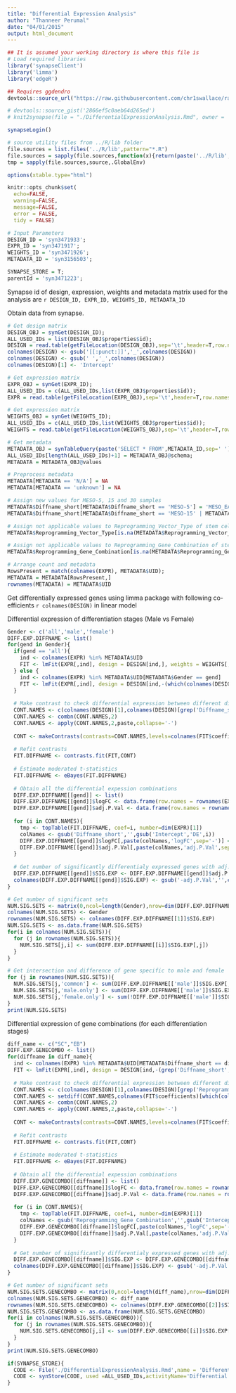 ```yaml
---
title: "Differential Expression Analysis"
author: "Thanneer Perumal"
date: "04/01/2015"
output: html_document
---
```

  
```r
## It is assumed your working directory is where this file is
# Load required libraries
library('synapseClient')
library('limma')
library('edgeR')

## Requires ggdendro
devtools::source_url("https://raw.githubusercontent.com/chr1swallace/random-functions/master/R/ggplot-heatmap.R")

# devtools::source_gist('2866ef5c0aeb64d265ed')
# knit2synapse(file = "./DifferentialExpressionAnalysis.Rmd", owner = '', wikiName = "Differential Expression Analysis",overwrite=T)

synapseLogin()

# source utility files from ../R/lib folder
file.sources = list.files('../R/lib',pattern="*.R")
file.sources = sapply(file.sources,function(x){return(paste('../R/lib',x,sep='/'))})
tmp = sapply(file.sources,source,.GlobalEnv)

options(xtable.type="html")

knitr::opts_chunk$set(
  echo=FALSE,
  warning=FALSE,
  message=FALSE,
  error = FALSE,
  tidy = FALSE)
```

```r
# Input Parameters
DESIGN_ID = 'syn3471933';
EXPR_ID = 'syn3471917';
WEIGHTS_ID = 'syn3471926';
METADATA_ID = 'syn3156503';

SYNAPSE_STORE = T;
parentId = 'syn3471223';
```
Synapse id of design, expression, weights and metadata matrix used for the analysis are `r DESIGN_ID, EXPR_ID, WEIGHTS_ID, METADATA_ID`

Obtain data from synapse.
```r
# Get design matrix
DESIGN_OBJ = synGet(DESIGN_ID);
ALL_USED_IDs = list(DESIGN_OBJ$properties$id);
DESIGN = read.table(getFileLocation(DESIGN_OBJ),sep='\t',header=T,row.names=1, check.names=FALSE)
colnames(DESIGN) <- gsub('[[:punct:]]','_',colnames(DESIGN))
colnames(DESIGN) <- gsub(' ','_',colnames(DESIGN))
colnames(DESIGN)[1] <- 'Intercept'

# Get expression matrix
EXPR_OBJ = synGet(EXPR_ID);
ALL_USED_IDs = c(ALL_USED_IDs,list(EXPR_OBJ$properties$id));
EXPR = read.table(getFileLocation(EXPR_OBJ),sep='\t',header=T,row.names=1, check.names=FALSE)

# Get expression matrix
WEIGHTS_OBJ = synGet(WEIGHTS_ID);
ALL_USED_IDs = c(ALL_USED_IDs,list(WEIGHTS_OBJ$properties$id));
WEIGHTS = read.table(getFileLocation(WEIGHTS_OBJ),sep='\t',header=T,row.names=1, check.names=FALSE)

# Get metadata
METADATA_OBJ = synTableQuery(paste('SELECT * FROM',METADATA_ID,sep=' '))
ALL_USED_IDs[length(ALL_USED_IDs)+1] = METADATA_OBJ@schema;
METADATA = METADATA_OBJ@values
```

```r
# Preprocess metadata
METADATA[METADATA == 'N/A'] = NA
METADATA[METADATA == 'unknown'] = NA

# Assign new values for MESO-5, 15 and 30 samples
METADATA$Diffname_short[METADATA$Diffname_short == 'MESO-5'] = 'MESO_EARLY'
METADATA$Diffname_short[METADATA$Diffname_short == 'MESO-15' | METADATA$Diffname_short == 'MESO-30'] = 'MESO_LATE'

# Assign not applicable values to Reprogramming_Vector_Type of stem cells
METADATA$Reprogramming_Vector_Type[is.na(METADATA$Reprogramming_Vector_Type)] = 'Not applicable'

# Assign not applicable values to Reprogramming_Gene_Combination of stem cells
METADATA$Reprogramming_Gene_Combination[is.na(METADATA$Reprogramming_Gene_Combination)] = 'Not applicable'

# Arrange count and metadata
RowsPresent = match(colnames(EXPR), METADATA$UID);
METADATA = METADATA[RowsPresent,]
rownames(METADATA) = METADATA$UID
```

Get differentially expressed genes using limma package with following co-efficients `r colnames(DESIGN)` in linear model

Differential expression of differentiation stages (Male vs Female)
```r
Gender <- c('all','male','female')
DIFF.EXP.DIFFNAME <- list()
for(gend in Gender){
  if(gend == 'all'){
    ind <- colnames(EXPR) %in% METADATA$UID
    FIT <- lmFit(EXPR[,ind], design = DESIGN[ind,], weights = WEIGHTS[,ind])
  } else {
    ind <- colnames(EXPR) %in% METADATA$UID[METADATA$Gender == gend]
    FIT <- lmFit(EXPR[,ind], design = DESIGN[ind,-(which(colnames(DESIGN) %in% 'Gendermale'))], weights = WEIGHTS[,ind])
  }
                
  # Make contrast to check differential expression between different differentiation stages
  CONT.NAMES <- c(colnames(DESIGN)[1],colnames(DESIGN)[grep('Diffname_short',colnames(DESIGN))])
  CONT.NAMES <- combn(CONT.NAMES,2)
  CONT.NAMES <- apply(CONT.NAMES,2,paste,collapse='-')
  
  CONT <- makeContrasts(contrasts=CONT.NAMES,levels=colnames(FIT$coefficients))
  
  # Refit contrasts
  FIT.DIFFNAME <- contrasts.fit(FIT,CONT)
  
  # Estimate moderated t-statistics
  FIT.DIFFNAME <- eBayes(FIT.DIFFNAME)
  
  # Obtain all the differential expession combinations
  DIFF.EXP.DIFFNAME[[gend]] <- list()
  DIFF.EXP.DIFFNAME[[gend]]$logFC <- data.frame(row.names = rownames(EXPR))
  DIFF.EXP.DIFFNAME[[gend]]$adj.P.Val <- data.frame(row.names = rownames(EXPR))
  
  for (i in CONT.NAMES){
    tmp <- topTable(FIT.DIFFNAME, coef=i, number=dim(EXPR)[1])
    colNames <- gsub('Diffname_short','',gsub('Intercept','DE',i))
    DIFF.EXP.DIFFNAME[[gend]]$logFC[,paste(colNames,'logFC',sep='-')] <- tmp[rownames(DIFF.EXP.DIFFNAME[[gend]]$logFC),'logFC']
    DIFF.EXP.DIFFNAME[[gend]]$adj.P.Val[,paste(colNames,'adj.P.Val',sep='-')] <- tmp[rownames(DIFF.EXP.DIFFNAME[[gend]]$adj.P.Val),'adj.P.Val']
  }
  
  # Get number of significantly differentialy expressed genes with adj.P.Val <= 0.01 and abs(logFC) >= 2
  DIFF.EXP.DIFFNAME[[gend]]$SIG.EXP <- DIFF.EXP.DIFFNAME[[gend]]$adj.P.Val<=0.01 & abs(DIFF.EXP.DIFFNAME[[gend]]$logFC) >= 2
  colnames(DIFF.EXP.DIFFNAME[[gend]]$SIG.EXP) <- gsub('-adj.P.Val','',colnames(DIFF.EXP.DIFFNAME[[gend]]$SIG.EXP))
}

# Get number of significant sets
NUM.SIG.SETS <- matrix(0,ncol=length(Gender),nrow=dim(DIFF.EXP.DIFFNAME[[1]]$SIG.EXP)[2])
colnames(NUM.SIG.SETS) <- Gender 
rownames(NUM.SIG.SETS) <- colnames(DIFF.EXP.DIFFNAME[[1]]$SIG.EXP)
NUM.SIG.SETS <- as.data.frame(NUM.SIG.SETS)
for(i in colnames(NUM.SIG.SETS)){
  for (j in rownames(NUM.SIG.SETS)){
    NUM.SIG.SETS[j,i] <- sum(DIFF.EXP.DIFFNAME[[i]]$SIG.EXP[,j])
  }
}

# Get intersection and difference of gene specific to male and female
for (j in rownames(NUM.SIG.SETS)){
  NUM.SIG.SETS[j,'common'] <- sum(DIFF.EXP.DIFFNAME[['male']]$SIG.EXP[,j] & DIFF.EXP.DIFFNAME[['female']]$SIG.EXP[,j])
  NUM.SIG.SETS[j,'male.only'] <- sum(DIFF.EXP.DIFFNAME[['male']]$SIG.EXP[,j] & !DIFF.EXP.DIFFNAME[['female']]$SIG.EXP[,j])
  NUM.SIG.SETS[j,'female.only'] <- sum(!DIFF.EXP.DIFFNAME[['male']]$SIG.EXP[,j] & DIFF.EXP.DIFFNAME[['female']]$SIG.EXP[,j])
}
print(NUM.SIG.SETS)
```

Differential expression of gene combinations (for each differentiation stages)

```r
diff_name <- c("SC","EB")
DIFF.EXP.GENECOMBO <- list()
for(diffname in diff_name){
  ind <- colnames(EXPR) %in% METADATA$UID[METADATA$Diffname_short == diffname]
  FIT <- lmFit(EXPR[,ind], design = DESIGN[ind,-(grep('Diffname_short',colnames(DESIGN)))], weights = WEIGHTS[,ind])
                
  # Make contrast to check differential expression between different differentiation stages
  CONT.NAMES <- c(colnames(DESIGN)[1],colnames(DESIGN)[grep('Reprogramming_Gene_Combination',colnames(DESIGN))])
  CONT.NAMES <- setdiff(CONT.NAMES,colnames(FIT$coefficients)[which(colSums(is.na(FIT$coefficients))!=0)])
  CONT.NAMES <- combn(CONT.NAMES,2)
  CONT.NAMES <- apply(CONT.NAMES,2,paste,collapse='-')
  
  CONT <- makeContrasts(contrasts=CONT.NAMES,levels=colnames(FIT$coefficients))
  
  # Refit contrasts
  FIT.DIFFNAME <- contrasts.fit(FIT,CONT)
  
  # Estimate moderated t-statistics
  FIT.DIFFNAME <- eBayes(FIT.DIFFNAME)
  
  # Obtain all the differential expession combinations
  DIFF.EXP.GENECOMBO[[diffname]] <- list()
  DIFF.EXP.GENECOMBO[[diffname]]$logFC <- data.frame(row.names = rownames(EXPR))
  DIFF.EXP.GENECOMBO[[diffname]]$adj.P.Val <- data.frame(row.names = rownames(EXPR))
  
  for (i in CONT.NAMES){
    tmp <- topTable(FIT.DIFFNAME, coef=i, number=dim(EXPR)[1])
    colNames <- gsub('Reprogramming_Gene_Combination','',gsub('Intercept','NotApplicable',i))
    DIFF.EXP.GENECOMBO[[diffname]]$logFC[,paste(colNames,'logFC',sep='-')] <- tmp[rownames(DIFF.EXP.GENECOMBO[[diffname]]$logFC),'logFC']
    DIFF.EXP.GENECOMBO[[diffname]]$adj.P.Val[,paste(colNames,'adj.P.Val',sep='-')] <- tmp[rownames(DIFF.EXP.GENECOMBO[[diffname]]$adj.P.Val),'adj.P.Val']
  }
  
  # Get number of significantly differentialy expressed genes with adj.P.Val <= 0.01 and abs(logFC) >= 2
  DIFF.EXP.GENECOMBO[[diffname]]$SIG.EXP <- DIFF.EXP.GENECOMBO[[diffname]]$adj.P.Val<=0.05 & abs(DIFF.EXP.GENECOMBO[[diffname]]$logFC) >= 2
  colnames(DIFF.EXP.GENECOMBO[[diffname]]$SIG.EXP) <- gsub('-adj.P.Val','',colnames(DIFF.EXP.GENECOMBO[[diffname]]$SIG.EXP))
}

# Get number of significant sets
NUM.SIG.SETS.GENECOMBO <- matrix(0,ncol=length(diff_name),nrow=dim(DIFF.EXP.GENECOMBO[[2]]$SIG.EXP)[2])
colnames(NUM.SIG.SETS.GENECOMBO) <- diff_name
rownames(NUM.SIG.SETS.GENECOMBO) <- colnames(DIFF.EXP.GENECOMBO[[2]]$SIG.EXP)
NUM.SIG.SETS.GENECOMBO <- as.data.frame(NUM.SIG.SETS.GENECOMBO)
for(i in colnames(NUM.SIG.SETS.GENECOMBO)){
  for (j in rownames(NUM.SIG.SETS.GENECOMBO)){
    NUM.SIG.SETS.GENECOMBO[j,i] <- sum(DIFF.EXP.GENECOMBO[[i]]$SIG.EXP[,j])
  }
}
print(NUM.SIG.SETS.GENECOMBO)
```

```r
if(SYNAPSE_STORE){
  CODE <- File('./DifferentialExpressionAnalysis.Rmd',name = 'Differential Analysis',parentId = parentId)
  CODE <- synStore(CODE, used =ALL_USED_IDs,activityName='Differential Analysis', executed='')
}
```

